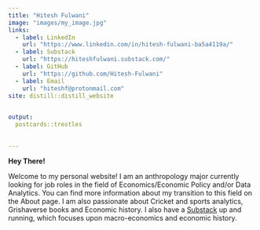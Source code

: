 ```yaml
---
title: "Hitesh Fulwani"
image: "images/my_image.jpg"
links:
  - label: LinkedIn
    url: "https://www.linkedin.com/in/hitesh-fulwani-ba5a4119a/"
  - label: Substack 
    url: "https://hiteshfulwani.substack.com/"
  - label: GitHub
    url: "https://github.com/Hitesh-Fulwani"
  - label: Email
    url: "hiteshf@protonmail.com"
site: distill::distill_website

  
output:
  postcards::trestles
  

---
```

**Hey There!**


Welcome to my personal website! I am an anthropology major currently looking for job roles in the field of Economics/Economic Policy and/or Data Analytics. You can find more information about my transition to this field on the About page. I am also passionate about Cricket and sports analytics, Grishaverse books and Economic history. I also have a [Substack]("https://hiteshfulwani.substack.com/") up and running, which focuses upon macro-economics and economic history. 



